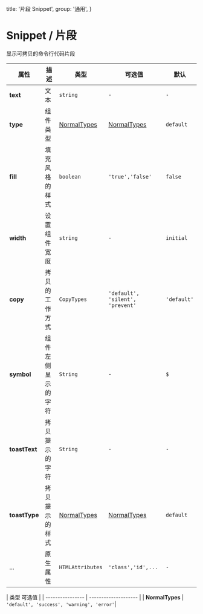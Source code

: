   title: '片段 Snippet',
  group: '通用',
}

# Snippet / 片段

显示可拷贝的命令行代码片段

<fect-CodeShow title="默认的" desc="展示一个命令" name="ex-snippet-default" />

<fect-CodeShow
  title="拷贝"
  desc="片段具有拷贝功能,同时支持静默拷贝和禁止"
  name="ex-snippet-copy"
/>

<fect-CodeShow
  title="类型"
  desc="以颜色区分不同的类型"
  name="ex-snippet-type"
/>

<fect-CodeShow
  title="填充"
  name="ex-snippet-filled"
/>

<fect-Attributes>
  
<fect-AttributesTitle title="Snippet Props" />

| 属性             | 描述                 | 类型             | 可选值                               | 默认     |
| ---------------- | -------------------- | ---------------- | ------------------------------------ | -------- |
| **text** | 文本             | `string`         | `-`                                  | `-`      |
| **type**       | 组件类型 | [NormalTypes](#normaltypes)        | [NormalTypes](#normaltypes)                     | `default`  |
| **fill**     | 填充风格的样式     | `boolean`        | `'true','false'`                     | `false`  |
| **width**         | 设置组件宽度   | `string`         | `-` | `initial` |
| **copy**       | 拷贝的工作方式  | `CopyTypes`     | `'default', 'silent', 'prevent'`                                  | `'default'`      |
| **symbol**       | 组件左侧显示的字符  | `String`     | `-`                                  | `$`      |
| **toastText**       | 拷贝提示的字符  | `String`     | `-`                                  | `-`      |
| **toastType**       | 拷贝提示的样式  |[NormalTypes](#normaltypes)       | [NormalTypes](#normaltypes)                               | `default`     |
| ...              | 原生属性             | `HTMLAttributes` | `'class','id',...`                   | `-`      |

</fect-Attributes>


<fect-Attributes>

<fect-AttributesTitle title="NormalTypes" />

| 类型              可选值                               | 
| ---------------- | -------------------- |
| **NormalTypes**       | `'default', 'success', 'warning', 'error'`|


</fect-Attributes>

